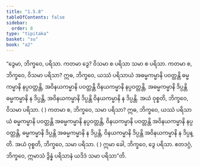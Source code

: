 ```yaml
---
title: "1.5.8"
tableOfContents: false
sidebar:
  order: 8
type: "tipitaka"
basket: "su"
book: "a2"
---
```



<DynamicBreadcrumb />

<Division number="50" book="a2" e="ch" v="15" p="74">

<Paragraph number="120" book="a2">
“ဒွေမာ, ဘိက္ခဝေ, ပရိသာ. ကတမာ ဒွေ? ဝိသမာ စ ပရိသာ သမာ စ ပရိသာ. ကတမာ စ, ဘိက္ခဝေ, ဝိသမာ ပရိသာ? ဣဓ, ဘိက္ခဝေ, ယဿံ ပရိသာယံ အဓမ္မကမ္မာနိ ပဝတ္တန္တိ ဓမ္မကမ္မာနိ နပ္ပဝတ္တန္တိ, အဝိနယကမ္မာနိ ပဝတ္တန္တိ ဝိနယကမ္မာနိ နပ္ပဝတ္တန္တိ, အဓမ္မကမ္မာနိ ဒိပ္ပန္တိ ဓမ္မကမ္မာနိ န ဒိပ္ပန္တိ, အဝိနယကမ္မာနိ ဒိပ္ပန္တိ ဝိနယကမ္မာနိ န ဒိပ္ပန္တိ. အယံ ဝုစ္စတိ, ဘိက္ခဝေ, ဝိသမာ ပရိသာ. ( )
</Paragraph>

<Paragraph number="121" book="a2">
ကတမာ စ, ဘိက္ခဝေ, သမာ ပရိသာ? ဣဓ, ဘိက္ခဝေ, ယဿံ ပရိသာယံ ဓမ္မကမ္မာနိ ပဝတ္တန္တိ အဓမ္မကမ္မာနိ နပ္ပဝတ္တန္တိ, ဝိနယကမ္မာနိ ပဝတ္တန္တိ အဝိနယကမ္မာနိ နပ္ပဝတ္တန္တိ, ဓမ္မကမ္မာနိ ဒိပ္ပန္တိ အဓမ္မကမ္မာနိ န ဒိပ္ပန္တိ, ဝိနယကမ္မာနိ ဒိပ္ပန္တိ အဝိနယကမ္မာနိ န ဒိပ္ပန္တိ. အယံ ဝုစ္စတိ, ဘိက္ခဝေ, သမာ ပရိသာ. ( ) ဣမာ ခေါ, ဘိက္ခဝေ, ဒွေ ပရိသာ. ဧတဒဂ္ဂံ, ဘိက္ခဝေ, ဣမာသံ ဒွိန္နံ ပရိသာနံ ယဒိဒံ သမာ ပရိသာ”တိ.
</Paragraph>
</Division>